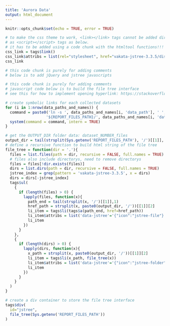 ```yaml
---
title: 'Aurora Data'
output: html_document
---
```


```r
knitr::opts_chunk$set(echo = TRUE, error = TRUE)
```

```r
# to make the css theme to work, <link></link> tags cannot be added directly 
# as <script></script> tags as below.
# it has to be added using a code chunk with the htmltool functions!!!
css_link = tags$link()
css_link$attribs = list(rel="stylesheet", href="vakata-jstree-3.3.5/dist/themes/default/style.min.css")
css_link
```

```r
# this code chunk is purely for adding comments
# below is to add jQuery and jstree javascripts
```
<script src="https://code.jquery.com/jquery-3.3.1.min.js"></script>
<script src="vakata-jstree-3.3.5/dist/jstree.min.js"></script>

```r
# this code chunk is purely for adding comments
# javascript code below is to build the file tree interface
# see this for how to implement opening hyperlink: https://stackoverflow.com/questions/18611317/how-to-get-i-get-leaf-nodes-in-jstree-to-open-their-hyperlink-when-clicked-when
```
<script>
  $(function () {
    // create an instance when the DOM is ready
    $('#jstree').jstree().bind("select_node.jstree", function (e, data) {
     window.open( data.node.a_attr.href, data.node.a_attr.target )
    });
  });
</script>


```r
# create symbolic links for each collected datasets
for (i in 1:nrow(data_paths_and_names)) {
  command = paste0('ln -s ', data_paths_and_names[i, 'data_path'], ' ',
                  '${REPORT_FILES_PATH}/', data_paths_and_names[i, 'data_name'])
  system(command = command, intern = TRUE)
}
```


```r
# get the OUTPUT_DIR folder data: dataset_NUMBER_files
output_dir = tail(strsplit(Sys.getenv('REPORT_FILES_PATH'), '/')[[1]], 1)
# define a recursive function to build html string of the file tree
file_tree = function(dir = '.'){
  files = list.files(path = dir, recursive = FALSE, full.names = TRUE)
  # files also include directorys, need to remove directorys
  files = files[!dir.exists(files)]
  dirs = list.dirs(path = dir, recursive = FALSE, full.names = TRUE)
  jstree_index = grep(pattern = 'vakata-jstree-3.3.5', x = dirs)
  dirs = dirs[-jstree_index]
  tags$ul(
    {
      if (length(files) > 0) {
        lapply(files, function(x){
          path_end = tail(strsplit(x, '/')[[1]],1)
          href_path = strsplit(x, paste0(output_dir, '/'))[[1]][2]
          li_item = tags$li(tags$a(path_end, href=href_path))
          li_item$attribs = list('data-jstree'='{"icon":"jstree-file"}')
          li_item
        })
      }
    },
    {
      if (length(dirs) > 0) {
        lapply(dirs, function(x){
          x_path = strsplit(x, paste0(output_dir, '/'))[[1]][2]
          li_item = tags$li(x_path, file_tree(x))
          li_item$attribs = list('data-jstree'='{"icon":"jstree-folder"}')
          li_item
        })
      }
    }
  )
}
```

```r
# create a div container to store the file tree interface
tags$div(
  id="jstree",
  file_tree(Sys.getenv('REPORT_FILES_PATH'))
)
```


